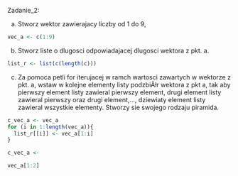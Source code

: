 
Zadanie_2:


a) Stworz wektor zawierajacy liczby od 1 do 9,
```r
vec_a <- c(1:9)
```
b) Stworz liste o dlugosci odpowiadajacej dlugosci wektora z pkt. a.

```r
list_r <- list(c(length(c)))
```

c) Za pomoca petli for iterujacej w ramch wartosci zawartych w wektorze z pkt. a, wstaw w kolejne elementy listy podzbiĂłr wektora z pkt a, tak aby pierwszy element listy zawieral pierwszy element, drugi element listy zawieral pierwszy oraz drugi element,..., 
   dziewiaty element listy zawieral wszystkie elementy. Stworzy sie swojego rodzaju piramida.
```r
c_vec_a <- vec_a
for (i in 1:length(vec_a)){
  list_r[[i]] <- vec_a[1:i]
}
```
```r
c_vec_a <- 
```
```r
vec_a[1:2]
```